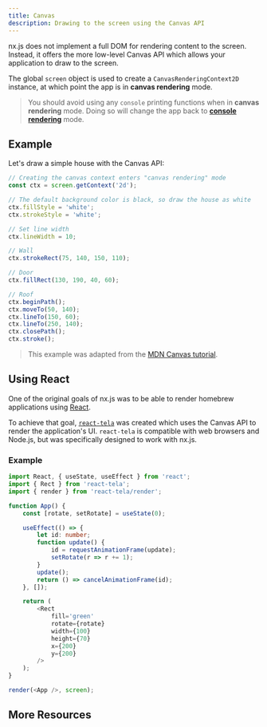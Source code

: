 ```yaml
---
title: Canvas
description: Drawing to the screen using the Canvas API
---
```


nx.js does not implement a full DOM for rendering content to the screen.
Instead, it offers the more low-level Canvas API which allows your application
to draw to the screen.

The global `screen` object is used to create a `CanvasRenderingContext2D`
instance, at which point the app is in __canvas rendering__ mode.

> You should avoid using any `console` printing functions when in __canvas rendering__ mode.
> Doing so will change the app back to [__console rendering__](/runtime/rendering/console) mode.

## Example

Let's draw a simple house with the Canvas API:

```js
// Creating the canvas context enters "canvas rendering" mode
const ctx = screen.getContext('2d');

// The default background color is black, so draw the house as white
ctx.fillStyle = 'white';
ctx.strokeStyle = 'white';

// Set line width
ctx.lineWidth = 10;

// Wall
ctx.strokeRect(75, 140, 150, 110);

// Door
ctx.fillRect(130, 190, 40, 60);

// Roof
ctx.beginPath();
ctx.moveTo(50, 140);
ctx.lineTo(150, 60);
ctx.lineTo(250, 140);
ctx.closePath();
ctx.stroke();
```

> This example was adapted from the [MDN Canvas tutorial](https://developer.mozilla.org/en-US/docs/Web/API/CanvasRenderingContext2D#basic_example).

## Using React

One of the original goals of nx.js was to be able to render homebrew applications using [React](https://reactjs.org).

To achieve that goal, [`react-tela`](https://github.com/TooTallNate/react-tela) was created
which uses the Canvas API to render the application's UI. `react-tela` is compatible with
web browsers and Node.js, but was specifically designed to work with nx.js.

### Example

```typescript
import React, { useState, useEffect } from 'react';
import { Rect } from 'react-tela';
import { render } from 'react-tela/render';

function App() {
	const [rotate, setRotate] = useState(0);

    useEffect(() => {
        let id: number;
        function update() {
            id = requestAnimationFrame(update);
            setRotate(r => r += 1);
        }
        update();
        return () => cancelAnimationFrame(id);
    }, []);

	return (
		<Rect
			fill='green'
			rotate={rotate}
			width={100}
			height={70}
			x={200}
			y={200}
		/>
	);
}

render(<App />, screen);
```

## More Resources

<Cards>
  <Card title="Learn about rendering to the screen using React" href="/runtime/react" />
  <Card title="Learn about using custom fonts with the Canvas API" href="/runtime/web/font-face" />
</Cards>
